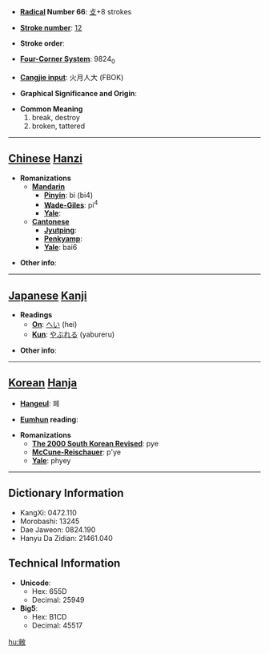 * '''[[Wiktionary:Chinese radical index| Radical]] Number 66''': [[Wiktionary:Chinese radical index 攴|攴]]+8 strokes

* '''[[Wiktionary:Chinese total strokes index|Stroke number]]''': [[Wiktionary:Chinese total strokes index 12|12]]

* '''Stroke order''': 

* '''[[Wiktionary:Chinese four corner index|Four-Corner System]]''': 9824<sub>0</sub>

* '''[[Wiktionary:Chinese Cangjie index|Cangjie input]]''': 火月人大 (FBOK)

* '''Graphical Significance and Origin''': 

* '''Common Meaning'''
*#break, destroy
*# broken, tattered


----

== [[Chinese]] [[Hanzi]] ==

* '''Romanizations'''
** '''[[Mandarin]]'''
*** '''[[Pinyin]]''': bì (bi4)
*** '''[[Wade-Giles]]''': pi<sup>4</sup>
*** '''[[Yale]]''': 
** '''[[Cantonese]]'''
*** '''[[Jyutping]]''':
*** '''[[Penkyamp]]''': 
*** '''[[Yale]]''': bai6

* '''Other info''': 

----

== [[Japanese]] [[Kanji]] ==

* '''Readings'''
** '''[[On]]''': [[へい]] (hei)
** '''[[Kun]]''': [[やぶれる]] (yabureru)

* '''Other info''':  

----

== [[Korean]] [[Hanja]] ==

* '''[[Hangeul]]''': 폐

* '''[[Eumhun]] reading''': 

* '''Romanizations'''
** '''[[The 2000 South Korean Revised Romanization|The 2000 South Korean Revised]]''': pye
** '''[[McCune-Reischauer]]''': p'ye
** '''[[Yale]]''': phyey

----

== Dictionary Information ==

* KangXi: 0472.110
* Morobashi: 13245
* Dae Jaweon: 0824.190
* Hanyu Da Zidian: 21461.040

== Technical Information ==

* '''Unicode''':
** Hex: 655D
** Decimal: 25949
* '''Big5''':
** Hex: B1CD
** Decimal: 45517

[[hu:敝]]